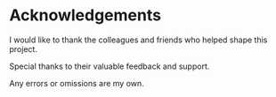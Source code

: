 # Acknowledgements {.unnumbered}

I would like to thank the colleagues and friends who helped shape this project.  

Special thanks to their valuable feedback and support.  

Any errors or omissions are my own.
